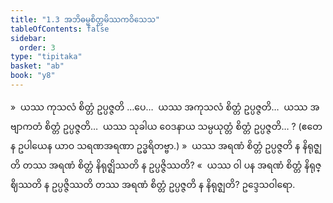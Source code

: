 ```yaml
---
title: "1.3 အဘိဓမ္မစိတ္တမိဿကဝိသေသ"
tableOfContents: false
sidebar:
  order: 3
type: "tipitaka"
basket: "ab"
book: "y8"
---
```



<DynamicBreadcrumb />

<Division number="62" book="y8" e="ch" v="34" p="300">

<Paragraph number="255" book="y8">
»  ယဿ ကုသလံ စိတ္တံ ဥပ္ပဇ္ဇတိ …ပေ…  ယဿ အကုသလံ စိတ္တံ ဥပ္ပဇ္ဇတိ…  ယဿ အဗျာကတံ စိတ္တံ ဥပ္ပဇ္ဇတိ…  ယဿ သုခါယ ဝေဒနာယ သမ္ပယုတ္တံ စိတ္တံ ဥပ္ပဇ္ဇတိ… ?
</Paragraph>

<Paragraph number="256" book="y8">
(ဧတေန ဥပါယေန ယာဝ သရဏအရဏာ ဥဒ္ဓရိတဗ္ဗာ.)
</Paragraph>

<Paragraph number="257" book="y8">
»  ယဿ အရဏံ စိတ္တံ ဥပ္ပဇ္ဇတိ န နိရုဇ္ဈတိ တဿ အရဏံ စိတ္တံ နိရုဇ္ဈိဿတိ န ဥပ္ပဇ္ဇိဿတိ?
</Paragraph>

<Paragraph number="258" book="y8">
«  ယဿ ဝါ ပန အရဏံ စိတ္တံ နိရုဇ္ဈိဿတိ န ဥပ္ပဇ္ဇိဿတိ တဿ အရဏံ စိတ္တံ ဥပ္ပဇ္ဇတိ န နိရုဇ္ဈတိ?

</Paragraph>
</Division>

<Paragraph number="259" type="center" book="y8">
ဥဒ္ဒေသဝါရော.
</Paragraph>